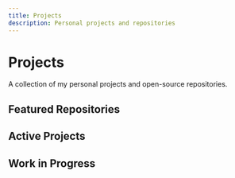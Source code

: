 ```yaml
---
title: Projects
description: Personal projects and repositories
---
```



# Projects

A collection of my personal projects and open-source repositories.

## Featured Repositories

<Cards>
  <Card
    title="Personal Fumadocs Site"
    description="Personal documentation and portfolio site built with Fumadocs and Next.js"
    href="./personal-fumadocs-site"
  />
  <Card
    title="Personal Starlight Site"
    description="Documentation site built with Starlight and Astro"
    href="./personal-starlight-site"
  />
</Cards>

## Active Projects

<Cards>
  <Card
    title="AutoCOPR"
    description="Automation tools for COPR (Cool Other Package Repo). Tools and utilities for automating package building and repository management workflows."
    href="./autocopr"
  />
</Cards>

## Work in Progress

<Cards>
  <Card
    title="Build GitHub Actions Images"
    description="Centralized Docker images for GitHub Actions workflows"
    href="./build-gh-actions-image"
  />
  <Card
    title="CircleCI Megalinter Orb"
    description="CircleCI public orb for Megalinter integration in workflows"
    href="./circleci-megalinter-orb"
  />
</Cards>